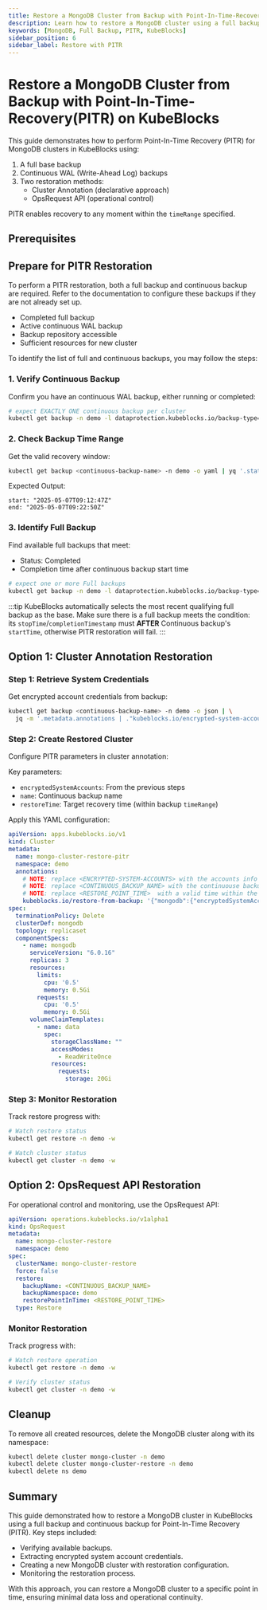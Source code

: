 ```yaml
---
title: Restore a MongoDB Cluster from Backup with Point-In-Time-Recovery(PITR) on KubeBlocks
description: Learn how to restore a MongoDB cluster using a full backup and continuous binlog backup for Point-In-Time Recovery (PITR) on KubeBlocks.
keywords: [MongoDB, Full Backup, PITR, KubeBlocks]
sidebar_position: 6
sidebar_label: Restore with PITR
---
```



# Restore a MongoDB Cluster from Backup with Point-In-Time-Recovery(PITR) on KubeBlocks

This guide demonstrates how to perform Point-In-Time Recovery (PITR) for MongoDB clusters in KubeBlocks using:

1. A full base backup
2. Continuous WAL (Write-Ahead Log) backups
3. Two restoration methods:
   - Cluster Annotation (declarative approach)
   - OpsRequest API (operational control)

PITR enables recovery to any moment within the `timeRange` specified.

## Prerequisites


<Prerequisites />

## Prepare for PITR Restoration
To perform a PITR restoration, both a full backup and continuous backup are required. Refer to the documentation to configure these backups if they are not already set up.

- Completed full backup
- Active continuous WAL backup
- Backup repository accessible
- Sufficient resources for new cluster

To identify the list of full and continuous backups, you may follow the steps:

### 1. Verify Continuous Backup
Confirm you have an continuous WAL backup, either running or completed:

```bash
# expect EXACTLY ONE continuous backup per cluster
kubectl get backup -n demo -l dataprotection.kubeblocks.io/backup-type=Continuous,app.kubernetes.io/instance=mongo-cluster
```

### 2. Check Backup Time Range
Get the valid recovery window:

```bash
kubectl get backup <continuous-backup-name> -n demo -o yaml | yq '.status.timeRange'
```

Expected Output:
```text
start: "2025-05-07T09:12:47Z"
end: "2025-05-07T09:22:50Z"
```

### 3. Identify Full Backup
Find available full backups that meet:
- Status: Completed
- Completion time after continuous backup start time

```bash
# expect one or more Full backups
kubectl get backup -n demo -l dataprotection.kubeblocks.io/backup-type=Full,app.kubernetes.io/instance=mongo-cluster
```

:::tip
KubeBlocks automatically selects the most recent qualifying full backup as the base.
Make sure there is a full backup meets the condition: its `stopTime`/`completionTimestamp` must **AFTER** Continuous backup's `startTime`, otherwise PITR restoration will fail.
:::

## Option 1: Cluster Annotation Restoration

### Step 1: Retrieve System Credentials
Get encrypted account credentials from backup:

```bash
kubectl get backup <continuous-backup-name> -n demo -o json | \
  jq -m '.metadata.annotations | ."kubeblocks.io/encrypted-system-accounts" | fromjson .mongodb | tojson | gsub("\""; "\\\"")'
```

### Step 2: Create Restored Cluster
Configure PITR parameters in cluster annotation:

Key parameters:
- `encryptedSystemAccounts`: From the previous steps
- `name`: Continuous backup name
- `restoreTime`: Target recovery time (within backup `timeRange`)

Apply this YAML configuration:
```yaml
apiVersion: apps.kubeblocks.io/v1
kind: Cluster
metadata:
  name: mongo-cluster-restore-pitr
  namespace: demo
  annotations:
    # NOTE: replace <ENCRYPTED-SYSTEM-ACCOUNTS> with the accounts info from you backup
    # NOTE: replace <CONTINUOUS_BACKUP_NAME> with the continuouse backup name
    # NOTE: replace <RESTORE_POINT_TIME>  with a valid time within the backup timeRange.
    kubeblocks.io/restore-from-backup: '{"mongodb":{"encryptedSystemAccounts":"<ENCRYPTED-SYSTEM-ACCOUNTS>","name":"<CONTINUOUS_BACKUP_NAME>","namespace":"demo","restoreTime":"<RESTORE_POINT_TIME>","volumeRestorePolicy":"Parallel"}}'
spec:
  terminationPolicy: Delete
  clusterDef: mongodb
  topology: replicaset
  componentSpecs:
    - name: mongodb
      serviceVersion: "6.0.16"
      replicas: 3
      resources:
        limits:
          cpu: '0.5'
          memory: 0.5Gi
        requests:
          cpu: '0.5'
          memory: 0.5Gi
      volumeClaimTemplates:
        - name: data
          spec:
            storageClassName: ""
            accessModes:
              - ReadWriteOnce
            resources:
              requests:
                storage: 20Gi
```

### Step 3: Monitor Restoration
Track restore progress with:

```bash
# Watch restore status
kubectl get restore -n demo -w

# Watch cluster status
kubectl get cluster -n demo -w
```

## Option 2: OpsRequest API Restoration

For operational control and monitoring, use the OpsRequest API:

```yaml
apiVersion: operations.kubeblocks.io/v1alpha1
kind: OpsRequest
metadata:
  name: mongo-cluster-restore
  namespace: demo
spec:
  clusterName: mongo-cluster-restore
  force: false
  restore:
    backupName: <CONTINUOUS_BACKUP_NAME>
    backupNamespace: demo
    restorePointInTime: <RESTORE_POINT_TIME>
  type: Restore
```

### Monitor Restoration
Track progress with:

```bash
# Watch restore operation
kubectl get restore -n demo -w

# Verify cluster status
kubectl get cluster -n demo -w
```

## Cleanup
To remove all created resources, delete the MongoDB cluster along with its namespace:

```bash
kubectl delete cluster mongo-cluster -n demo
kubectl delete cluster mongo-cluster-restore -n demo
kubectl delete ns demo
```

## Summary
This guide demonstrated how to restore a MongoDB cluster in KubeBlocks using a full backup and continuous backup for Point-In-Time Recovery (PITR). Key steps included:
- Verifying available backups.
- Extracting encrypted system account credentials.
- Creating a new MongoDB cluster with restoration configuration.
- Monitoring the restoration process.

With this approach, you can restore a MongoDB cluster to a specific point in time, ensuring minimal data loss and operational continuity.

